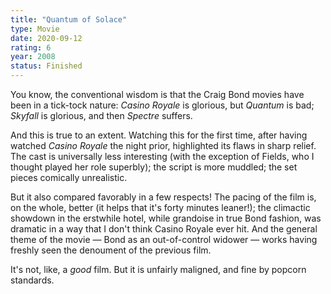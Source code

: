 ```yaml
---
title: "Quantum of Solace"
type: Movie
date: 2020-09-12
rating: 6
year: 2008
status: Finished
---
```


You know, the conventional wisdom is that the Craig Bond movies have been in a tick-tock nature: _Casino Royale_ is glorious, but _Quantum_ is bad; _Skyfall_ is glorious, and then _Spectre_ suffers.

And this is true to an extent. Watching this for the first time, after having watched _Casino Royale_ the night prior, highlighted its flaws in sharp relief. The cast is universally less interesting (with the exception of Fields, who I thought played her role superbly); the script is more muddled; the set pieces comically unrealistic.

But it also compared favorably in a few respects! The pacing of the film is, on the whole, better (it helps that it's forty minutes leaner!); the climactic showdown in the erstwhile hotel, while grandoise in true Bond fashion, was dramatic in a way that I don't think Casino Royale ever hit. And the general theme of the movie — Bond as an out-of-control widower — works having freshly seen the denoument of the previous film.

It's not, like, a _good_ film. But it is unfairly maligned, and fine by popcorn standards.
